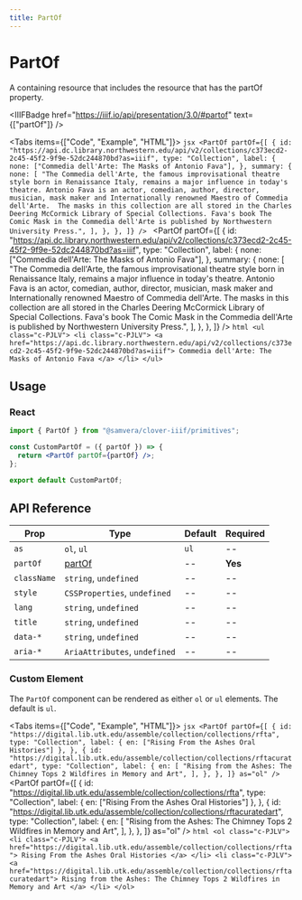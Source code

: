 ```yaml
---
title: PartOf
---
```



# PartOf

A containing resource that includes the resource that has the partOf property.

<IIIFBadge
  href="https://iiif.io/api/presentation/3.0/#partof"
  text={["partOf"]}
/>

<Tabs items={["Code", "Example", "HTML"]}>
  <Tab>
    ```jsx
    <PartOf
      partOf={[
        {
          id: "https://api.dc.library.northwestern.edu/api/v2/collections/c373ecd2-2c45-45f2-9f9e-52dc244870bd?as=iiif",
          type: "Collection",
          label: {
            none: ["Commedia dell'Arte: The Masks of Antonio Fava"],
          },
          summary: {
            none: [
              "The Commedia dell'Arte, the famous improvisational theatre style born in Renaissance Italy, remains a major influence in today's theatre. Antonio Fava is an actor, comedian, author, director, musician, mask maker and Internationally renowned Maestro of Commedia dell'Arte.  The masks in this collection are all stored in the Charles Deering McCormick Library of Special Collections. Fava's book The Comic Mask in the Commedia dell'Arte is published by Northwestern University Press.",
            ],
          },
        },
      ]}
    />
    ```
  </Tab>
  <Tab>
    <PartOf
      partOf={[
        {
          id: "https://api.dc.library.northwestern.edu/api/v2/collections/c373ecd2-2c45-45f2-9f9e-52dc244870bd?as=iiif",
          type: "Collection",
          label: {
            none: ["Commedia dell'Arte: The Masks of Antonio Fava"],
          },
          summary: {
            none: [
              "The Commedia dell'Arte, the famous improvisational theatre style born in Renaissance Italy, remains a major influence in today's theatre. Antonio Fava is an actor, comedian, author, director, musician, mask maker and Internationally renowned Maestro of Commedia dell'Arte.  The masks in this collection are all stored in the Charles Deering McCormick Library of Special Collections. Fava's book The Comic Mask in the Commedia dell'Arte is published by Northwestern University Press.",
            ],
          },
        },
      ]}
    />
  </Tab>
  <Tab>
    ```html
    <ul class="c-PJLV">
      <li class="c-PJLV">
        <a href="https://api.dc.library.northwestern.edu/api/v2/collections/c373ecd2-2c45-45f2-9f9e-52dc244870bd?as=iiif">
          Commedia dell'Arte: The Masks of Antonio Fava
        </a>
      </li>
    </ul>
    ```
  </Tab>
</Tabs>

## Usage

### React

```jsx
import { PartOf } from "@samvera/clover-iiif/primitives";

const CustomPartOf = ({ partOf }) => {
  return <PartOf partOf={partOf} />;
};

export default CustomPartOf;
```

## API Reference

| Prop        | Type                                                   | Default | Required |
| ----------- | ------------------------------------------------------ | ------- | -------- |
| `as`        | `ol`, `ul`                                             | `ul`    | --       |
| `partOf`    | [partOf](https://iiif.io/api/presentation/3.0/#partof) | --      | **Yes**  |
| `className` | `string`, `undefined`                                  | --      | --       |
| `style`     | `CSSProperties`, `undefined`                           | --      | --       |
| `lang`      | `string`, `undefined`                                  | --      | --       |
| `title`     | `string`, `undefined`                                  | --      | --       |
| `data-*`    | `string`, `undefined`                                  | --      | --       |
| `aria-*`    | `AriaAttributes`, `undefined`                          | --      | --       |

### Custom Element

The `PartOf` component can be rendered as either `ol` or `ul` elements. The default is `ul`.

<Tabs items={["Code", "Example", "HTML"]}>
  <Tab>
    ```jsx
    <PartOf
      partOf={[
        {
          id: "https://digital.lib.utk.edu/assemble/collection/collections/rfta",
          type: "Collection",
          label: { en: ["Rising From the Ashes Oral Histories"] },
        },
        {
          id: "https://digital.lib.utk.edu/assemble/collection/collections/rftacuratedart",
          type: "Collection",
          label: {
            en: [
              "Rising from the Ashes: The Chimney Tops 2 Wildfires in Memory and Art",
            ],
          },
        },
      ]}
      as="ol"
    />
    ```
  </Tab>
  <Tab>
    <PartOf
      partOf={[
        {
          id: "https://digital.lib.utk.edu/assemble/collection/collections/rfta",
          type: "Collection",
          label: { en: ["Rising From the Ashes Oral Histories"] },
        },
        {
          id: "https://digital.lib.utk.edu/assemble/collection/collections/rftacuratedart",
          type: "Collection",
          label: {
            en: [
              "Rising from the Ashes: The Chimney Tops 2 Wildfires in Memory and Art",
            ],
          },
        },
      ]}
      as="ol"
    />
  </Tab>
  <Tab>
    ```html
    <ol class="c-PJLV">
      <li class="c-PJLV">
        <a href="https://digital.lib.utk.edu/assemble/collection/collections/rfta">
          Rising From the Ashes Oral Histories
        </a>
      </li>
      <li class="c-PJLV">
        <a href="https://digital.lib.utk.edu/assemble/collection/collections/rftacuratedart">
          Rising from the Ashes: The Chimney Tops 2 Wildfires in Memory and Art
        </a>
      </li>
    </ol>
    ```
  </Tab>
</Tabs>
